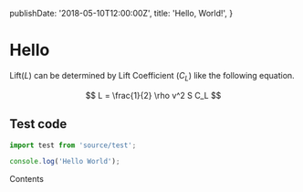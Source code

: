   publishDate: '2018-05-10T12:00:00Z',
  title: 'Hello, World!',
}

Hello
=====

<link rel="stylesheet" href="https://cdn.jsdelivr.net/npm/katex@0.11.0/dist/katex.min.css" integrity="sha384-BdGj8xC2eZkQaxoQ8nSLefg4AV4/AwB3Fj+8SUSo7pnKP6Eoy18liIKTPn9oBYNG" crossOrigin="anonymous"/>

Lift($L$) can be determined by Lift Coefficient ($C_L$) like the following equation.

$$
L = \frac{1}{2} \rho v^2 S C_L
$$

## Test code

```javascript
import test from 'source/test';

console.log('Hello World');
```

<Def title="Test Def">
  Contents
</Def>

<Footer />